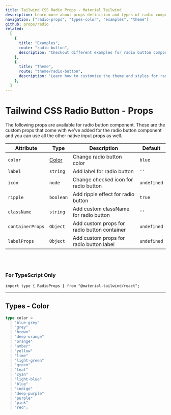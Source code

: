```yaml
---
title: Tailwind CSS Radio Props - Material Tailwind
description: Learn more about props definition and types of radio component.
navigation: ["radio-props", "types-color", "examples", "theme"]
github: props/radio
related:
  [
    {
      title: "Examples",
      route: "radio-button",
      description: "Checkout different examples for radio button component.",
    },
    {
      title: "Theme",
      route: "theme/radio-button",
      description: "Learn how to customize the theme and styles for radio button component.",
    },
  ]
---
```


# Tailwind CSS Radio Button - Props

<span id="radio-props" className="scroll-mt-48" />
The following props are available for radio button component. These are the custom
props that come with we've added for the radio button component and you can use all
the other native input props as well.

| Attribute        | Type                  | Description                                 | Default                |
| ---------------- | --------------------- | ------------------------------------------- | ---------------------- |
| `color`          | [Color](#types-color) | Change radio button color                   | <Code>blue</Code>      |
| `label`          | <Code>string</Code>   | Add label for radio button                  | `''`                   |
| `icon`           | <Code>node</Code>     | Change checked icon for radio button        | <Code>undefined</Code> |
| `ripple`         | <Code>boolean</Code>  | Add ripple effect for radio button          | <Code>true</Code>      |
| `className`      | <Code>string</Code>   | Add custom className for radio button       | `''`                   |
| `containerProps` | <Code>Object</Code>   | Add custom props for radio button container | <Code>undefined</Code> |
| `labelProps`     | <Code>Object</Code>   | Add custom props for radio button label     | <Code>undefined</Code> |

<br />
<br />

### For TypeScript Only

```tsx
import type { RadioProps } from "@material-tailwind/react";
```

---

## Types - Color

<span id="types-color" className="scroll-mt-48" />

```ts
type color =
  | "blue-grey"
  | "grey"
  | "brown"
  | "deep-orange"
  | "orange"
  | "amber"
  | "yellow"
  | "lime"
  | "light-green"
  | "green"
  | "teal"
  | "cyan"
  | "light-blue"
  | "blue"
  | "indigo"
  | "deep-purple"
  | "purple"
  | "pink"
  | "red";
```

<span id="examples" className="scroll-mt-48" />
<span id="theme" className="scroll-mt-48" />
